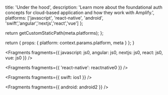 
  title: 'Under the hood',
  description:
    'Learn more about the foundational auth concepts for cloud-based application and how they work with Amplify.',
  platforms: ['javascript', 'react-native', 'android', 'swift','angular','nextjs','react','vue'] 
};

  return getCustomStaticPath(meta.platforms);
};

  return {
    props: {
      platform: context.params.platform,
      meta
    }
  };
}


<Fragments fragments={{ javascript: js0, angular: js0, nextjs: js0, react: js0, vue: js0 }} />


<Fragments fragments={{ 'react-native': reactnative0 }} />


<Fragments fragments={{ swift: ios1 }} />


<Fragments fragments={{ android: android2 }} />
